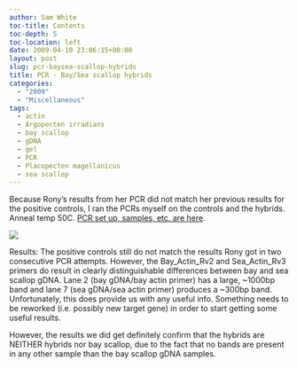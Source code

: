 ```yaml
---
author: Sam White
toc-title: Contents
toc-depth: 5
toc-location: left
date: 2009-04-10 23:06:15+00:00
layout: post
slug: pcr-baysea-scallop-hybrids
title: PCR - Bay/Sea scallop hybrids
categories:
  - "2009"
  - "Miscellaneous"
tags:
  - actin
  - Argopecten irradians
  - bay scallop
  - gDNA
  - gel
  - PCR
  - Placopecten magellanicus
  - sea scallop
---
```


Because Rony's results from her PCR did not match her previous results for the positive controls, I ran the PCRs myself on the controls and the hybrids. Anneal temp 50C. [PCR set up, samples, etc. are here](https://eagle.fish.washington.edu/Arabidopsis/Notebook%20Workup%20Files/20090410-01.jpg).

![](https://eagle.fish.washington.edu/Arabidopsis/20090410.JPG)

Results: The positive controls still do not match the results Rony got in two consecutive PCR attempts. However, the Bay_Actin_Rv2 and Sea_Actin_Rv3 primers do result in clearly distinguishable differences between bay and sea scallop gDNA. Lane 2 (bay gDNA/bay actin primer) has a large, ~1000bp band and lane 7 (sea gDNA/sea actin primer) produces a ~300bp band. Unfortunately, this does provide us with any useful info. Something needs to be reworked (i.e. possibly new target gene) in order to start getting some useful results.

However, the results we did get definitely confirm that the hybrids are NEITHER hybrids nor bay scallop, due to the fact that no bands are present in any other sample than the bay scallop gDNA samples.
